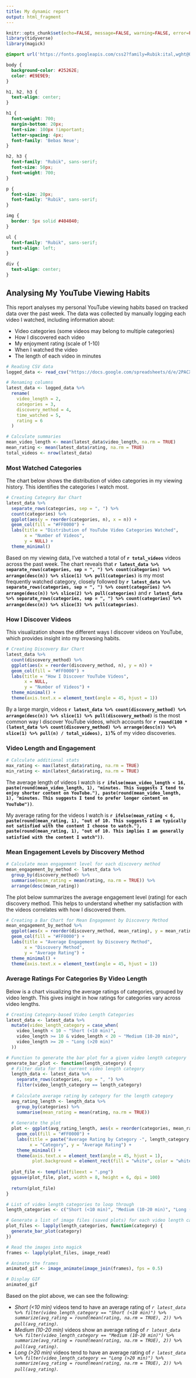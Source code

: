```yaml
---
title: My dynamic report
output: html_fragment
---
```


```r
knitr::opts_chunk$set(echo=FALSE, message=FALSE, warning=FALSE, error=FALSE)
library(tidyverse)
library(magick)

```

```css
@import url('https://fonts.googleapis.com/css2?family=Rubik:ital,wght@0,300..900;1,300..900&display=swap');

body {
  background-color: #25262E;
  color: #E9E9E9;
}

h1, h2, h3 {
  text-align: center;
}

h1 {
  font-weight: 700;
  margin-bottom: 20px;
  font-size: 100px !important;
  letter-spacing: 4px;
  font-family: 'Bebas Neue';
}

h2, h3 {
  font-family: "Rubik", sans-serif;
  font-size: 50px;
  font-weight: 700;
}

p {
  font-size: 20px;
  font-family: "Rubik", sans-serif;
}

img {
  border: 5px solid #404040;
}

ul {
  font-family: "Rubik", sans-serif;
  text-align: left;
}

div {
  text-align: center;
}
```

## Analysing My YouTube Viewing Habits

This report analyses my personal YouTube viewing habits based on tracked data over the past week. The data was collected by manually logging each video I watched, including information about:

- Video categories (some videos may belong to multiple categories)
- How I discovered each video
- My enjoyment rating (scale of 1-10)
- When I watched the video
- The length of each video in minutes

```r
# Reading CSV data
logged_data <- read_csv("https://docs.google.com/spreadsheets/d/e/2PACX-1vSBvWeoajBgTZ_JLkowqy5_j4VMGj0l6JjPTL9LtB1vRjQgFvIeVBNUMscVXEOFffUA3uNZwBboVTm-/pub?output=csv")

# Renaming columns 
latest_data <- logged_data %>%
  rename(
    video_length = 2,
    categories = 3,
    discovery_method = 4,
    time_watched = 5,
    rating = 6
  )

# Calculate summaries
mean_video_length <- mean(latest_data$video_length, na.rm = TRUE)
mean_rating <- mean(latest_data$rating, na.rm = TRUE)
total_videos <- nrow(latest_data)
```

### Most Watched Categories

The chart below shows the distribution of video categories in my viewing history. This identifies the categories I watch most.

```r
# Creating Category Bar Chart
latest_data %>%
  separate_rows(categories, sep = ", ") %>%
  count(categories) %>%
  ggplot(aes(y = reorder(categories, n), x = n)) +
  geom_col(fill = "#FF0000") +
  labs(title = "Distribution of YouTube Video Categories Watched", 
       x = "Number of Videos", 
       y = NULL) +
  theme_minimal()
```



Based on my viewing data, I've watched a total of **`r total_videos`** videos across the past week. The chart reveals that **`r latest_data %>% separate_rows(categories, sep = ", ") %>% count(categories) %>% arrange(desc(n)) %>% slice(1) %>% pull(categories)`** is my most frequently watched category, closely followed by **`r latest_data %>% separate_rows(categories, sep = ", ") %>% count(categories) %>% arrange(desc(n)) %>% slice(2) %>% pull(categories)`** and **`r latest_data %>% separate_rows(categories, sep = ", ") %>% count(categories) %>% arrange(desc(n)) %>% slice(3) %>% pull(categories)`**.

### How I Discover Videos

This visualization shows the different ways I discover videos on YouTube, which provides insight into my browsing habits.

```r
# Creating Discovery Bar Chart
latest_data %>%
  count(discovery_method) %>%
  ggplot(aes(x = reorder(discovery_method, n), y = n)) +
  geom_col(fill = "#FF0000") +
  labs(title = "How I Discover YouTube Videos", 
       x = NULL, 
       y = "Number of Videos") +
  theme_minimal() +
  theme(axis.text.x = element_text(angle = 45, hjust = 1))
```

By a large margin, videos **`r latest_data %>% count(discovery_method) %>% arrange(desc(n)) %>% slice(1) %>% pull(discovery_method)`** is the most common way I discover YouTube videos, which accounts for **`r round(100 * (latest_data %>% count(discovery_method) %>% arrange(desc(n)) %>% slice(1) %>% pull(n) / total_videos), 1)`%** of my video discoveries.

### Video Length and Engagement

```r
# Calculate additional stats
max_rating <- max(latest_data$rating, na.rm = TRUE)
min_rating <- min(latest_data$rating, na.rm = TRUE)
```

The average length of videos I watch is **`r ifelse(mean_video_length < 16, paste(round(mean_video_length, 1), "minutes. This suggests I tend to enjoy shorter content on YouTube."), paste(round(mean_video_length, 1), "minutes. This suggests I tend to prefer longer content on YouTube"))`**.

My average rating for the videos I watch is **`r ifelse(mean_rating < 6, paste(round(mean_rating, 1), "out of 10. This suggests I am typically not satisfied with the content I choose to watch."), paste(round(mean_rating, 1), "out of 10. This implies I am generally satisfied with the content I watch"))`**.

### Mean Engagement Levels by Discovery Method

```r
# Calculate mean engagement level for each discovery method
mean_engagement_by_method <- latest_data %>%
  group_by(discovery_method) %>%
  summarise(mean_rating = mean(rating, na.rm = TRUE)) %>%
  arrange(desc(mean_rating))
```

The plot below summarizes the average engagement level (rating) for each discovery method. This helps to understand whether my satisfaction with the videos correlates with how I discovered them.

```r
# Creating a Bar Chart for Mean Engagement by Discovery Method
mean_engagement_by_method %>%
  ggplot(aes(x = reorder(discovery_method, mean_rating), y = mean_rating)) +
  geom_col(fill = "#FF0000") +
  labs(title = "Average Engagement by Discovery Method", 
       x = "Discovery Method", 
       y = "Average Rating") +
  theme_minimal() +
  theme(axis.text.x = element_text(angle = 45, hjust = 1))
```

### Average Ratings For Categories By Video Length

Below is a chart visualizing the average ratings of categories, grouped by video length. This gives insight in how ratings for categories vary across video lengths.

```r
# Creating Category-based Video Length Categories
latest_data <- latest_data %>%
  mutate(video_length_category = case_when(
    video_length < 10 ~ "Short (<10 min)",
    video_length >= 10 & video_length < 20 ~ "Medium (10-20 min)",
    video_length >= 20 ~ "Long (>20 min)"
  ))

# Function to generate the bar plot for a given video length category
generate_bar_plot <- function(length_category) {
  # Filter data for the current video length category
  length_data <- latest_data %>%
    separate_rows(categories, sep = ", ") %>%
    filter(video_length_category == length_category)
  
  # Calculate average rating by category for the length category
  avg_rating_length <- length_data %>%
    group_by(categories) %>%
    summarise(mean_rating = mean(rating, na.rm = TRUE))
  
  # Generate the plot
  plot <- ggplot(avg_rating_length, aes(x = reorder(categories, mean_rating), y = mean_rating)) +
    geom_col(fill = "#FF0000") +
    labs(title = paste("Average Rating by Category -", length_category, "Videos"),
         x = "Category", y = "Average Rating") +
    theme_minimal() +
    theme(axis.text.x = element_text(angle = 45, hjust = 1),
          plot.background = element_rect(fill = "white", color = "white"))
  
  plot_file <- tempfile(fileext = ".png")
  ggsave(plot_file, plot, width = 8, height = 6, dpi = 100)
  
  return(plot_file)
}

# List of video length categories to loop through
length_categories <- c("Short (<10 min)", "Medium (10-20 min)", "Long (>20 min)")

# Generate a list of image files (saved plots) for each video length category
plot_files <- lapply(length_categories, function(category) {
  generate_bar_plot(category)
})

# Read the images into magick
frames <- lapply(plot_files, image_read)

# Animate the frames
animated_gif <- image_animate(image_join(frames), fps = 0.5)

# Display GIF
animated_gif
```

Based on the plot above, we can see the following:

- *Short (<10 min)* videos tend to have an average rating of *`r latest_data %>% filter(video_length_category == "Short (<10 min)") %>% summarize(avg_rating = round(mean(rating, na.rm = TRUE), 2)) %>% pull(avg_rating)`*.
- *Medium (10-20 min)* videos show an average rating of *`r latest_data %>% filter(video_length_category == "Medium (10-20 min)") %>% summarize(avg_rating = round(mean(rating, na.rm = TRUE), 2)) %>% pull(avg_rating)`*.
- *Long (>20 min)* videos tend to have an average rating of *`r latest_data %>% filter(video_length_category == "Long (>20 min)") %>% summarize(avg_rating = round(mean(rating, na.rm = TRUE), 2)) %>% pull(avg_rating)`*.



